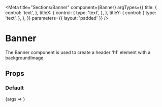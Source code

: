 

<Meta
  title="Sections/Banner"
  component={Banner}
  argTypes={{
    title: {
      control: 'text',
    },
    titleX: {
      control: {
        type: 'text',
      },
    },
    titleY: {
      control: {
        type: 'text',
      },
    },
  }}
  parameters={{ layout: 'padded' }}
/>

# Banner

The Banner component is used to create a header 'h1' element with a backgroundImage.

## Props

<ArgsTable of={Banner} />

### Default

<Canvas>
  <Story
    name="Default"
    args={{
      image: collection.image,
      title: 'Bikes',
      titleX: 'right',
      titleY: 'bottom',
    }}
  >
    {args => <Banner {...args}></Banner>}
  </Story>
</Canvas>
